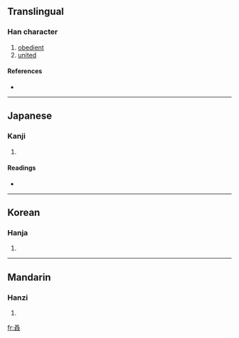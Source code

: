 ==Translingual==

===Han character===
{{Han char|rn=29|rad=又|as=04|sn=6|four=|canj=水水水 (EEE), X水水水 (XEEE)}}

# [[obedient]]
# [[united]]

====References====
* {{Han ref|kx=0165.290|dkj=03139|dj=0376.110|hdz=10394.080|uh=53D2|ud=21458}}

----

==Japanese==

===Kanji===
{{ja-kanji|grade=|rs=又04}}

# {{defn|Japanese}}

====Readings====
* {{ja-readings|on=[[じゃく]] (jaku), [[にゃく]] (nyaku)|kun=[[したがう]] (shitagau)}}

----

==Korean==

===Hanja===
{{ko-hanja|hangeul=약|rv=yak|mr=yak}}

# {{defn|Korean}}

----

==Mandarin==

===Hanzi===
{{cmn-hanzi|pin=[[lì]] ([[li4]]), [[ruò]] ([[ruo4]])|wg=li<sup>4</sup>, jo<sup>4</sup>}}

# {{defn|Mandarin}}

[[fr:叒]]
